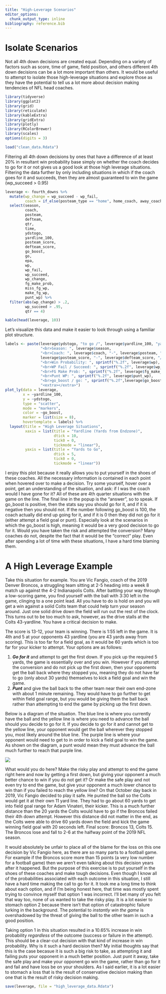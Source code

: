 ```yaml
---
title: "High-Leverage Scenarios"
editor_options: 
  chunk_output_type: inline
bibliography: reference.bib
---
```


# Isolate Scenarios

Not all 4th down decisions are created equal. Depending on a variety of factors such as score, time of game, field position, and others different 4th down decisions can be a lot more important than others. It would be useful to attempt to isolate those high-leverage situations and explore those as they have the potential to tell us a lot more about decision making tendencies of NFL head coaches.

```r
library(tidyverse)
library(ggplot2)
library(grid)
library(reticulate)
library(kableExtra)
library(gridExtra)
library(plotly)
library(RColorBrewer)
library(scales)
options(digits = 3)

load("clean_data.Rdata")
```

Filtering all 4th down decisions by ones that have a difference of at least 20% in resultant win probability base simply on whether the coach decides to go for it or not gives us a good look at those high leverage situations. Filtering the data further by only including situations in which if the coach goes for it and succeeds, then they are almost guaranteed to win the game (wp_succeed \> 0.95)

```r
leverage <- fourth_downs %>% 
  mutate(wp_change = wp_succeed - wp_fail,
         coach = if_else(posteam_type == "home", home_coach, away_coach)) %>%
  select(season,
         coach,
         posteam,
         defteam,
         qtr,
         time,
         ydstogo,
         yardline_100,
         posteam_score,
         defteam_score,
         go_boost,
         go,
         epa,
         wp,
         wp_fail,
         wp_succeed,
         wp_change,
         fg_make_prob,
         miss_fg_wp,
         make_fg_wp,
         punt_wp) %>%
  filter(abs(wp_change) > .2,
         wp_succeed > .95,
         qtr == 4)

kable(head(leverage, 10))
```

Let's visualize this data and make it easier to look through using a familiar plot structure.

```r
labels <- paste(leverage$ydstogo, "to go /", leverage$yardline_100, "yardline",
                "<br>Season: ", leverage$season,
                "<br>Coach: ", leverage$coach, "-", leverage$posteam, "<br>",
                leverage$posteam_score, "-", leverage$defteam_score, "/", leverage$time,
                "<br>Win Probability: ", sprintf("%.2f", leverage$wp),
                "<br>WP Fail / Succeed: ", sprintf("%.2f", leverage$wp_fail), "/", sprintf("%.2f", leverage$wp_succeed),
                "<br>FG Make Prob: ", sprintf("%.2f", leverage$fg_make_prob),
                "<br>Punt WP: ", sprintf("%.2f", leverage$punt_wp),
                "<br>go_boost / go: ", sprintf("%.2f",leverage$go_boost), "/", leverage$go,
                "<extra></extra>")
plot_ly(data = leverage,
        x = ~yardline_100, 
        y = ~ydstogo,
        type = "scatter",
        mode = "markers",
        color = ~go_boost,
        marker = list(size = 8),
        hovertemplate = labels) %>%
  layout(title = "High Leverage Situations",
         xaxis = list(title = "Yardline (Yards from Endzone)",
                      dtick = 10,
                      tick0 = 0,
                      tickmode = "linear"),
         yaxis = list(title = "Yards to Go",
                      dtick = 5,
                      tick0 = 0,
                      tickmode = "linear"))
```

I enjoy this plot because it really allows you to put yourself in the shoes of these coaches. All the necessary information is contained in each point when hovered over to make a decision. Try some yourself, hover over a point, get an understanding of the situation, and ask: if I was the coach would I have gone for it? All of these are 4th quarter situations with the game on the line. The final line in the popup is the "answer", so to speak. If go_boost is positive, then the stats say you should go for it, and if it is negative then you should not. If the number following go_boost is 100, the coach actually did end up going for it, and if it is 0 then they did not go for it (either attempt a field goal or punt). Especially look at the scenarios in which the go_boost is high, meaning it would be a very good decision to go for it. Would you have taken the risk and attempted the conversion? Many coaches do not, despite the fact that it would be the "correct" play. Even after spending a lot of time with these situations, I have a hard time blaming them.

# A High Leverage Example

Take this situation for example. You are Vic Fangio, coach of the 2019 Denver Broncos, a struggling team sitting at 2-5 heading into a week 8 match up against the 4-2 Indianapolis Colts. After battling your way through a low-scoring game, you find yourself with the ball with 3:30 left in the game, clinging to a one point lead. All you have to do is hold on and you will get a win against a solid Colts team that could help turn your season around. Just one solid drive down the field will run out the rest of the clock. This turns out to be too much to ask, however, as the drive stalls at the Colts 43-yardline. You have a critical decision to make.

The score is 13-12, your team is winning. There is 1:55 left in the game. It is 4th and 5 at your opponents 43 yardline (you are 43 yards away from scoring). This is too far for a field goal, as it would be 60 yards which is too far for your kicker to attempt. Your options are as follows:

1.  ***Go for it*** and attempt to get the first down. If you pick up the required 5 yards, the game is essentially over and you win. However if you attempt the conversion and do not pick up the first down, then your opponents get the ball back where they stopped you, meaning they do not have far to go (only about 30 yards) themselves to kick a field goal and win the game.
2.  ***Punt*** and give the ball back to the other team near their own end-zone with about 1 minute remaining. They would have to go further to get within field goal range, but you would be giving them the ball back rather than attempting to end the game by picking up the first down.

Below is a diagram of the situation. The blue line is where you currently have the ball and the yellow line is where you need to advance the ball should you decide to go for it. If you decide to go for it and cannot get to the yellow line, your opponent would get the ball wherever they stopped you, most likely around the blue line. The purple line is where your opponent would need to get to in order to kick a field goal to win the game. As shown on the diagram, a punt would mean they must advance the ball much further to reach that purple line.

![](decision_diagram.jpeg)

What would you do here? Make the risky play and attempt to end the game right here and now by getting a first down, but giving your opponent a much better chance to win if you do not get it? Or make the safe play and not even try to end the game, but give your opponent a much lower chance to win than if you failed to reach the yellow line? On that October day back in 2019, Vic Fangio decided to play it safe. He punted the ball so the Colts would get it at their own 11 yard line. They had to go about 60 yards to get into field goal range for Adam Vinateri, their kicker. This is a much further distance than the 20 yards the Colts would have to go if the Broncos failed their 4th down attempt. However this distance did not matter in the end, as the Colts were able to drive 60 yards down the field and kick the game winning field goal with 20 seconds left. Final score: Broncos 13, Colts 15. The Broncos lose and fall to 2-6 at the halfway point of the 2019 NFL season.

It would absolutely be unfair to place all of the blame for the loss on this one decision by Vic Fangio here, as there are so many parts to a football game. For example if the Broncos score more than 15 points (a very low number for a football game) then we aren't even talking about this decision years after it happened. But the purpose of this exercise is to put yourself in the shoes of these coaches and make tough decisions. Even though I know all of the probabilities associated with each outcome in this situation, I still have a hard time making the call to go for it. It took me a long time to think about each option, and if I'm being honest here, that time was mostly spent trying to convince myself that option 1 was incorrect. I'll bet many of you felt that way too, none of us wanted to take the risky play. It is a lot easier to stomach option 2 because there isn't that option of catastrophic failure lurking in the background. The potential to *instantly win the game* is overshadowed by the threat of giving the ball to the other team in such a good position.

Taking option 1 in this situation resulted in a 10.65% increase in win probability *regardless* of the outcome (success or failure in the attempt). This should be a clear-cut decision with that kind of increase in win probability. Why is it such a hard decision then? My initial thoughts say that this is the case becasue it is such a big risk to take, as attempting it and failing puts your opponent in a much better position. Just punt it away, take the safe play and make your opponent go win the game, rather than go for it and fail and have loss be on your shoulders. As I said earlier, it is a lot easier to stomach a loss that is the result of conservative decision making than one that is the result of risky decision making.

```r
save(leverage, file = "high_leverage_data.Rdata")
```
